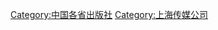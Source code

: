 {{Catnav|頁面分類|各種主題的頁面分類|按國家分類|各國媒體|各國出版社|中国出版社}}
{{Catnav|頁面分類|人类社会|媒体|各國媒體|各國出版社|中国出版社}}

[[Category:中国各省出版社|Category:中国各省出版社]]
[[Category:上海传媒公司|Category:上海传媒公司]]